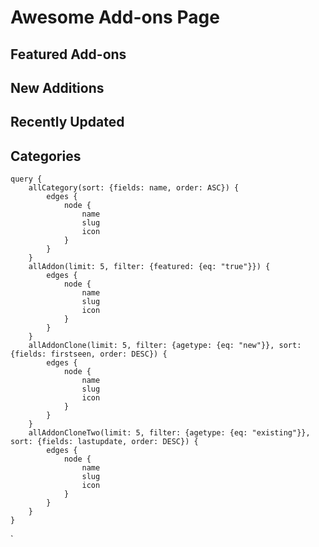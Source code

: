 # Awesome Add-ons Page

## Featured Add-ons

<IconList items={props.data.allAddon.edges} linkroot='/addons/' />

## New Additions

<IconList items={props.data.allAddonClone.edges} linkroot='/addons/' />

## Recently Updated

<IconList items={props.data.allAddonCloneTwo.edges} linkroot='/addons/' />

## Categories

<IconList items={props.data.allCategory.edges} linkroot='/addons/category/' />





    query {
        allCategory(sort: {fields: name, order: ASC}) {
            edges {
                node {
                    name
                    slug
                    icon
                }
            }
        }
        allAddon(limit: 5, filter: {featured: {eq: "true"}}) {
            edges {
                node {
                    name
                    slug
                    icon
                }
            }
        }
        allAddonClone(limit: 5, filter: {agetype: {eq: "new"}}, sort: {fields: firstseen, order: DESC}) {
            edges {
                node {
                    name
                    slug
                    icon
                }
            }
        }
        allAddonCloneTwo(limit: 5, filter: {agetype: {eq: "existing"}}, sort: {fields: lastupdate, order: DESC}) {
            edges {
                node {
                    name
                    slug
                    icon
                }
            }
        }
    }
`